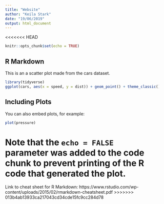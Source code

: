 ```yaml
---
title: "Website"
author: "Keila Stark"
date: "19/06/2019"
output: html_document
---
```


<<<<<<< HEAD
```r
knitr::opts_chunk$set(echo = TRUE)
```

## R Markdown

This is an a scatter plot made from the cars dataset.

```r
library(tidyverse)
ggplot(cars, aes(x = speed, y = dist)) + geom_point() + theme_classic()

```

## Including Plots

You can also embed plots, for example:

```r
plot(pressure)
```

Note that the `echo = FALSE` parameter was added to the code chunk to prevent printing of the R code that generated the plot.
=======
Link to cheat sheet for R Markdown: 
https://www.rstudio.com/wp-content/uploads/2015/02/rmarkdown-cheatsheet.pdf 
>>>>>>> 013b4ab13933ca217043cd34cde15fc9cc284d78
